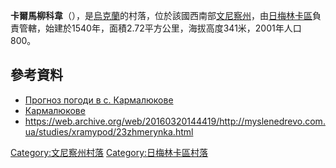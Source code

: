 {{coord|49|9|3|N|27|57|11|E|scale:30000|display=title}}

'''卡爾馬柳科韋'''（{{lang-uk|Кармалюкове}}），是[[烏克蘭|烏克蘭]]的村落，位於該國西南部[[文尼察州|文尼察州]]，由[[日梅林卡區|日梅林卡區]]負責管轄，始建於1540年，面積2.72平方公里，海拔高度341米，2001年人口800。

==參考資料==
*[http://weather.in.ua/ua/vinnickaja/10184 Прогноз погоди в с. Кармалюкове]{{Wayback|url=http://weather.in.ua/ua/vinnickaja/10184 |date=20111220061703 }}
*[http://gska2.rada.gov.ua/pls/z7502/A005?rdat1=11.03.2009&rf7571=1723 Кармалюкове]{{dead link|date=2017年11月 |bot=InternetArchiveBot |fix-attempted=yes }}
* https://web.archive.org/web/20160320144419/http://myslenedrevo.com.ua/studies/xramypod/23zhmerynka.html

[[Category:文尼察州村落|Category:文尼察州村落]]
[[Category:日梅林卡區村落|Category:日梅林卡區村落]]


{{Vinnytsia-geo-stub}}